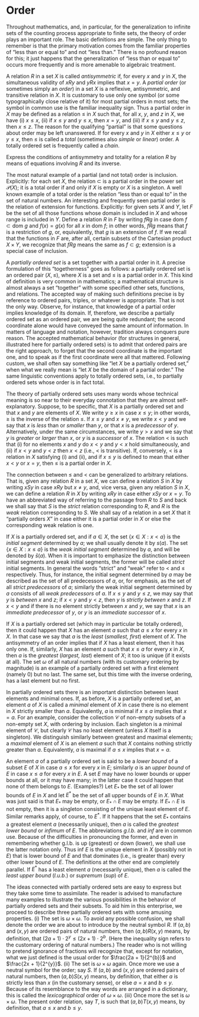 # Order

Throughout mathematics, and, in particular, for the generalization to infinite sets of the counting process appropriate to finite sets, the theory of order plays an important role. The basic definitions are simple. The only thing to remember is that the primary motivation comes from the familiar properties of "less than or equal to" and not "less than." There is no profound reason for this; it just happens that the generalization of "less than or equal to" occurs more frequently and is more amenable to algebraic treatment. 

A relation $R$ in a set $X$ is called *antisymmetric*`\index{antisymmetric}`{=latex} if, for every $x$ and $y$ in $X$, the simultaneous validity of $xRy$ and $yRx$ implies that $x = y$. A *partial order*`\index{partial order}`{=latex} (or sometimes simply an *order*`\index{order}`{=latex}) in a set $X$ is a reflexive, antisymmetric, and transitive relation in $X$. It is customary to use only one symbol (or some typographically close relative of it) for most partial orders in most sets; the symbol in common use is the familiar inequality sign. Thus a partial order in $X$ may be defined as a relation $\le$ in $X$ such that, for all $x$, $y$, and $z$ in $X$, we have (i) $x \le x$, (ii) if $x \le y$ and $y \le x$, then $x = y$, and (iii) if $x \le y$ and $y \le z$, then $x \le z$. The reason for the qualifying "partial" is that some questions about order may be left unanswered. If for every $x$ and $y$ in $X$ either $x \le y$ or $y \le x$, then $\le$ is called a *total*`\index{total}`{=latex} (sometimes also *simple*`\index{simple}`{=latex} or *linear*`\index{linear}`{=latex}) order. A totally ordered set is frequently called a *chain*`\index{chain}`{=latex}. 

::: {#exr-14-1}

Express the conditions of antisymmetry and totality for a relation $R$ by means of equations involving $R$ and its inverse.

:::

The most natural example of a partial (and not total) order is inclusion. Explicitly: for each set $X$, the relation $\subset$ is a partial order in the power set $\mathcal{P}(X)$; it is a total order if and only if $X$ is empty or $X$ is a singleton. A well known example of a total order is the relation "less than or equal to" in the set of natural numbers. An interesting and frequently seen partial order is the relation of extension for functions. Explicitly: for given sets $X$ and $Y$, let $F$ be the set of all those functions whose domain is included in $X$ and whose range is included in $Y$. Define a relation $R$ in $F$ by writing $fRg$ in case $\text{dom }f \subset \text{dom }g$ and $f(x) = g(x)$ for all $x$ in $\text{dom }f$; in other words, $fRg$ means that $f$ is a restriction of $g$, or, equivalently, that $g$ is an extension of $f$. If we recall that the functions in $F$ are, after all, certain subsets of the Cartesian product $X \times Y$, we recognize that $fRg$ means the same as $f \subset g$; extension is a special case of inclusion.

A *partially ordered set*`\index{partially ordered set}`{=latex} is a set together with a partial order in it. A precise formulation of this "togetherness" goes as follows: a partially ordered set is an ordered pair $(X, \le )$, where $X$ is a set and $\le$ is a partial order in $X$. This kind of definition is very common in mathematics; a mathematical structure is almost always a set "together" with some specified other sets, functions, and relations. The accepted way of making such definitions precise is by reference to ordered pairs, triples, or whatever is appropriate. That is not the only way. Observe, for instance, that knowledge of a partial order implies knowledge of its domain. If, therefore, we describe a partially ordered set as an ordered pair, we are being quite redundant; the second coordinate alone would have conveyed the same amount of information. In matters of language and notation, however, tradition always conquers pure reason. The accepted mathematical behavior (for structures in general, illustrated here for partially ordered sets) is to admit that ordered pairs are the right approach, to forget that the second coordinate is the important one, and to speak as if the first coordinate were all that mattered. Following custom, we shall often say something like "let $X$ be a partially ordered set," when what we really mean is "let $X$ be the domain of a partial order." The same linguistic conventions apply to totally ordered sets, i.e., to partially ordered sets whose order is in fact total. 

The theory of partially ordered sets uses many words whose technical meaning is so near to their everyday connotation that they are almost self-explanatory. Suppose, to be specific, that $X$ is a partially ordered set and that $x$ and $y$ are elements of $X$. We write $y \ge x$ in case $x \le y$; in other words, $\ge$ is the inverse of the relation $\le$. If $x \le y$ and $x \neq y$, we write $x < y$ and we say that $x$ is *less*`\index{less}`{=latex} than or *smaller*`\index{smaller}`{=latex} than $y$, or that $x$ is a *predecessor*`\index{predecessor}`{=latex} of $y$. Alternatively, under the same circumstances, we write $y > x$ and we say that $y$ is *greater*`\index{greater}`{=latex} or *larger*`\index{larger}`{=latex} than $x$, or $y$ is a *successor*`\index{successor}`{=latex} of $x$. The relation $<$ is such that (i) for no elements $x$ and $y$ do $x < y$ and $y < x$ hold simultaneously, and (ii) if $x < y$ and $y < z$ then $x < z$ (i.e., $<$ is transitive). If, conversely, $<$ is a relation in $X$ satisfying (i) and (ii), and if $x \le y$ is defined to mean that either $x < y$ or $x = y$, then $\le$ is a partial order in $X$. 

The connection between $\le$ and $<$ can be generalized to arbitrary relations. That is, given any relation $R$ in a set $X$, we can define a relation $S$ in $X$ by writing $xSy$ in case $xRy$ but $x \neq y$, and, vice versa, given any relation $S$ in $X$, we can define a relation $R$ in $X$ by writing $xRy$ in case either $xSy$ or $x = y$. To have an abbreviated way of referring to the passage from $R$ to $S$ and back we shall say that $S$ is the *strict*`\index{strict}`{=latex} relation corresponding to $R$, and $R$ is the *weak*`\index{weak}`{=latex} relation corresponding to $S$. We shall say of a relation in a set $X$ that it "partially orders $X$" in case either it is a partial order in $X$ or else the corresponding weak relation is one.

If $X$ is a partially ordered set, and if $a \in X$, the set $\{ x \in X:x < a \}$ is the *initial segment*`\index{initial segment}`{=latex} determined by $a$; we shall usually denote it by $s(a)$. The set $\{ x \in X: x \le a \}$ is the *weak initial segment* determined by $a$, and will be denoted by $\bar{s}(a)$. When it is important to emphasize the distinction between initial segments and weak initial segments, the former will be called *strict* initial segments. In general the words "strict" and "weak" refer to $<$ and $\le$ respectively. Thus, for instance, the initial segment determined by $a$ may be described as the set of all predecessors of $a$, or, for emphasis, as the set of all *strict predecessors* of $a$; similarly the weak initial segment determined by $a$ consists of all *weak predecessors* of $a$. If $x \le y$ and $y \le z$, we may say that $y$ is *between*`\index{between}`{=latex} $x$ and $z$; if $x < y$ and $y < z$, then $y$ is *strictly between* $x$ and $z$. If $x < y$ and if there is no element strictly between $x$ and $y$, we say that $x$ is an *immediate predecessor* of $y$, or $y$ is an *immediate successor* of $x$. 

If $X$ is a partially ordered set (which may in particular be totally ordered), then it could happen that $X$ has an element $a$ such that $a \le x$ for every $x$ in $X$. In that case we say that $a$ is the *least*`\index{least}`{=latex} (*smallest, first*`\index{smallest}\index{first}`{=latex}) element of $X$. The antisymmetry of an order implies that if $X$ has a least element, then it has only one. If, similarly, $X$ has an element $a$ such that $x \le a$ for every $x$ in $X$, then $a$ is the *greatest*`\index{greatest}`{=latex} (*largest, last*`\index{largest}\index{last}`{=latex}) element of $X$; it too is unique (if it exists at all). The set $\omega$ of all natural numbers (with its customary ordering by magnitude) is an example of a partially ordered set with a first element (namely $0$) but no last. The same set, but this time with the inverse ordering, has a last element but no first. 

In partially ordered sets there is an important distinction between least elements and minimal ones. If, as before, $X$ is a partially ordered set, an element $a$ of $X$ is called a *minimal*`\index{minimal}`{=latex} element of $X$ in case there is no element in $X$ strictly smaller than $a$. Equivalently, $a$ is minimal if $x \le a$ implies that $x = a$. For an example, consider the collection $\mathcal{C}$ of non-empty subsets of a non-empty set $X$, with ordering by inclusion. Each singleton is a minimal element of $\mathcal{C}$, but clearly $\mathcal{C}$ has no least element (unless $X$ itself is a singleton). We distinguish similarly between greatest and maximal elements; a *maximal*`\index{maximal}`{=latex} element of $X$ is an element $a$ such that $X$ contains nothing strictly greater than $a$. Equivalently, $a$ is maximal if $a \le x$ implies that $x = a$.
 
An element $a$ of a partially ordered set is said to be a *lower bound*`\index{lower bound}`{=latex} of a subset $E$ of $X$ in case $a \le x$ for every $x$ in $E$; similarly $a$ is an *upper bound*`\index{upper bound}`{=latex} of $E$ in case $x \le a$ for every $x$ in $E$. A set $E$ may have no lower bounds or upper bounds at all, or it may have many; in the latter case it could happen that none of them belongs to $E$. (Examples?) Let $E_{*}$ be the set of all lower bounds of $E$ in $X$ and let $E^{*}$ be the set of all upper bounds of $E$ in $X$. What was just said is that $E_{*}$ may be empty, or $E_{*} \cap E$ may be empty. If $E_{*} \cap E$ is not empty, then it is a singleton consisting of the unique least element of $E$. Similar remarks apply, of course, to $E^{*}$. If it happens that the set $E_{*}$ contains a greatest element $a$ (necessarily unique), then $a$ is called the *greatest lower bound*`\index{greatest lower bound}`{=latex} or *infimum*`\index{infimum}`{=latex} of $E$. The abbreviations *g.l.b.* and *inf* are in common use. Because of the difficulties in pronouncing the former, and even in remembering whether g.l.b. is up (greatest) or down (lower), we shall use the latter notation only. Thus $\text{inf } E$ is the unique element in $X$ (possibly not in $E$) that is lower bound of $E$ and that dominates (i.e., is greater than) every other lower bound of $E$. The definitions at the other end are completely parallel. If $E^{*}$ has a least element $a$ (necessarily unique), then $a$ is called the *least upper bound*`\index{least upper bound}`{=latex} (*l.u.b.*) or *supremum*`\index{supremum}`{=latex} (*sup*) of $E$. 

The ideas connected with partially ordered sets are easy to express but they take some time to assimilate. The reader is advised to manufacture many examples to illustrate the various possibilities in the behavior of partially ordered sets and their subsets. To aid him in this enterprise, we proceed to describe three partially ordered sets with some amusing properties. (i) The set is $\omega \times \omega$. To avoid any possible confusion, we shall denote the order we are about to introduce by the neutral symbol $R$. If $(a,b)$ and $(x,y)$ are ordered pairs of natural numbers, then $(a,b)R(x,y)$ means, by definition, that $(2a + 1) \cdot 2^{y} \le (2x + 1) \cdot 2^{b}$. (Here the inequality sign refers to the customary ordering of natural numbers.) The reader who is not willing to pretend ignorance of fractions will recognize that, except for notation, what we just defined is the usual order for $\frac{2a + 1}{2^{b}}$ and $\frac{2x + 1}{2^{y}}$. (ii) The set is $\omega \times \omega$ again. Once more we use a neutral symbol for the order; say $S$. If $(a,b)$ and $(x,y)$ are ordered pairs of natural numbers, then $(a,b)S(x,y)$ means, by definition, that either $a$ is strictly less than $x$ (in the customary sense), or else $a = x$ and $b \le y$. Because of its resemblance to the way words are arranged in a dictionary, this is called the *lexicographical* order`\index{lexicographical order}`{=latex} of $\omega \times \omega$. (iii) Once more the set is $\omega \times \omega$. The present order relation, say $T$, is such that $(a,b)T(x,y)$ means, by definition, that $a \le x$ and $b \le y$.